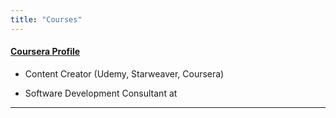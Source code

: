 ```yaml
---
title: "Courses"
---
```


#### [Coursera Profile](https://www.coursera.org/instructor/~139312072)

-   Content Creator (Udemy, Starweaver, Coursera)

-   Software Development Consultant at

---
